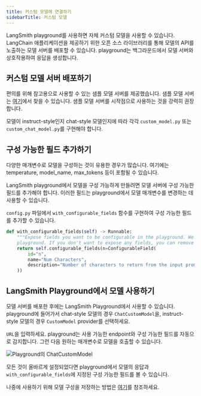 ```yaml
---
title: 커스텀 모델에 연결하기
sidebarTitle: 커스텀 모델
---
```


LangSmith playground를 사용하면 자체 커스텀 모델을 사용할 수 있습니다. LangChain 애플리케이션을 제공하기 위한 오픈 소스 라이브러리를 통해 모델의 API를 노출하는 모델 서버를 배포할 수 있습니다. playground는 백그라운드에서 모델 서버와 상호작용하여 응답을 생성합니다.

## 커스텀 모델 서버 배포하기

편의를 위해 참고용으로 사용할 수 있는 샘플 모델 서버를 제공했습니다. 샘플 모델 서버는 [여기](https://github.com/langchain-ai/langsmith-model-server)에서 찾을 수 있습니다. 샘플 모델 서버를 시작점으로 사용하는 것을 강력히 권장합니다.

모델이 instruct-style인지 chat-style 모델인지에 따라 각각 `custom_model.py` 또는 `custom_chat_model.py`를 구현해야 합니다.

## 구성 가능한 필드 추가하기

다양한 매개변수로 모델을 구성하는 것이 유용한 경우가 많습니다. 여기에는 temperature, model\_name, max\_tokens 등이 포함될 수 있습니다.

LangSmith playground에서 모델을 구성 가능하게 만들려면 모델 서버에 구성 가능한 필드를 추가해야 합니다. 이러한 필드는 playground에서 모델 매개변수를 변경하는 데 사용할 수 있습니다.

`config.py` 파일에서 `with_configurable_fields` 함수를 구현하여 구성 가능한 필드를 추가할 수 있습니다.

```python
def with_configurable_fields(self) -> Runnable:
    """Expose fields you want to be configurable in the playground. We will automatically expose these to the
    playground. If you don't want to expose any fields, you can remove this method."""
    return self.configurable_fields(n=ConfigurableField(
        id="n",
        name="Num Characters",
        description="Number of characters to return from the input prompt.",
    ))
```

## LangSmith Playground에서 모델 사용하기

모델 서버를 배포한 후에는 LangSmith Playground에서 사용할 수 있습니다. playground에 들어가서 chat-style 모델의 경우 `ChatCustomModel`을, instruct-style 모델의 경우 `CustomModel` provider를 선택하세요.

`URL`을 입력하세요. playground는 사용 가능한 endpoint와 구성 가능한 필드를 자동으로 감지합니다. 그런 다음 원하는 매개변수로 모델을 호출할 수 있습니다.

![Playground의 ChatCustomModel](/langsmith/images/playground-custom-model.png)

모든 것이 올바르게 설정되었다면 playground에서 모델의 응답과 `with_configurable_fields`에 지정된 구성 가능한 필드를 볼 수 있습니다.

나중에 사용하기 위해 모델 구성을 저장하는 방법은 [여기](/langsmith/managing-model-configurations)를 참조하세요.